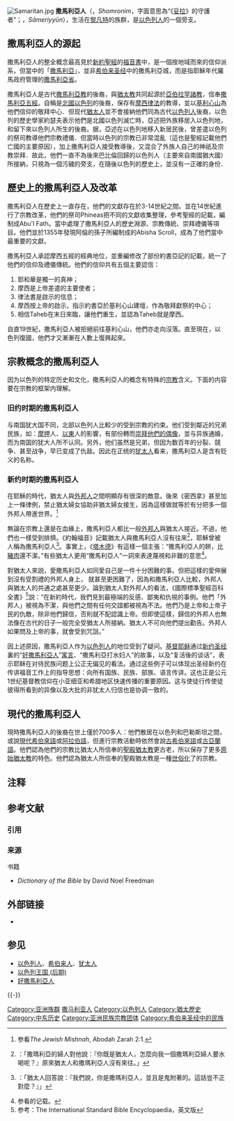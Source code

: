 {{copyedit|time=2010-02-25T11:42:48+00:00}}
{{基督宗教術語翻譯說明|新教}}
{{Infobox Ethnic group
|group = 撒馬利亞人<br />{{lang-he|שומרונים}}，Shomronim<br />{{lang-ar|السامريون}}，Sāmeriyyūn
|image = Samaritans marking Sukkot on Mount Gerizim, West Bank - 20051017.jpg
|population = 700多人
|region1 = {{flag|Israel}}
|pop1 = 700多人
|languages = 說[[現代希伯來語|現代希伯來語]]或[[阿拉伯語|阿拉伯語]]，但進行宗教活動時依然會說古[[希伯來語|希伯來語]]或古[[亞蘭語|亞蘭語]]。
|religions = [[撒馬利亞教|撒馬利亞教]]
|related = [[猶太人|猶太人]]、[[巴勒斯坦人|巴勒斯坦人]]
}}
[[Image:Samaritan.jpg|thumb]]
'''撒馬利亞人'''（{{lang-he|שומרונים}}，''Shomronim''，字面意思為“《[[妥拉|妥拉]]》的守護者”；{{lang-ar|السامريون}}，''Sāmeriyyūn''），生活在[[黎凡特|黎凡特]]的族群，是[[以色列人|以色列人]]的一個旁支。

== 撒馬利亞人的源起 ==
撒馬利亞人的整全概念最高見於[[新約聖經|新約聖經]]的[[福音書|福音書]]中，是一個按地域而來的信仰派系，但當中的「[[撒馬利亞|撒馬利亞]]」，並非[[希伯来圣经|希伯来圣经]]中的撒馬利亞城，而是指耶穌年代羅馬政府管理的[[撒馬利亞省|撒馬利亞省]]。

撒馬利亞人是古代[[撒馬利亞教|撒馬利亞教]]的後裔，與[[猶太教|猶太教]]共同起源於[[亞伯拉罕諸教|亞伯拉罕諸教]]，信奉[[撒馬利亞五經|撒馬利亞五經]]。自稱是[[北國以色列|北國以色列]]的後裔，保存有[[摩西律法|摩西律法]]的教導，並以[[基利心山|基利心山]]為他們信仰的敬拜中心．但现代[[猶太人|猶太人]]並不會接納他們同為古代[[以色列人|以色列人]]後裔，以色列的歷史學家約瑟夫表示他們是北國以色列滅亡時，亞述把外族移居入以色列地，和留下來以色列人所生的後裔。据{{Bible|列王纪下|17|24-41}}，亞述在以色列地移入新居民後，曾差遣以色列的祭司教導他們宗教禮儀．但當時以色列的宗教已非常混亂（這也是聖經記載他們亡國的主要原因），加上撒馬利亞人接受教導後，又混合了外族人自己的神祇及宗教崇拜．故此，他們一直不為後來巴比倫回歸的以色列人（主要來自南國猶大國）所接納，只視為一個污穢的旁支，在隨後以色列的歷史上，並沒有一正確的身份．

== 歷史上的撒馬利亞人及改革 ==
撒馬利亞人在歷史上一直存在，他們的文獻存在於3-14世紀之間。並在14世紀進行了宗教改革，他們的祭司Phineas把不同的文獻收集整理，參考聖經的記載，編制成Abu'l Fath。當中處理了撒馬利亞人的歷史淵源、宗教傳統、崇拜禮儀等項目。他們並於1355年發現阿倫的孫子所編制成的Abisha Scroll，成為了他們當中最重要的文獻。

撒馬利亞人承認摩西五經的經典地位，並重編修改了部份約書亞記的記載，統一了他們的信仰及禮儀傳統。他們的信仰共有五個主要認信：
# 耶和華是獨一的真神；
# 摩西是上帝差遣的主要使者；
# 律法書是啟示的信息；
# 摩西按上帝的啟示，指示約書亞於基利心山建壇，作為敬拜獻祭的中心；
# 相信Taheb在末日來臨，讓他們重生，並認為Taheb就是摩西。

自直19世紀，撒馬利亞人被拒絕前往基利心山，他們亦走向沒落。直至現在，以色列復國，他們才又漸漸在人數上復興起來。

== 宗教概念的撒馬利亞人 ==
因为以色列的特定历史和文化，撒馬利亞人的概念有特殊的[[宗教|宗教]]含义。下面的内容要在宗教的框架内理解。

=== 旧约时期的撒馬利亞人 ===
与南国犹大国不同，北部以色列人比較少的受到宗教的约束。他们受到鄰近的兄弟民族，如：[[摩押|摩押]]人、[[以東|以東]]人的影響，有部份轉而[[偶像崇拜|崇拜他們的偶像]]，並与异族通婚，而为南国的犹大人所不认同。另外，他们虽然是兄弟，但因为数百年的分裂、競争、甚至战争，早已变成了仇敌。因此在正统的[[犹太人|犹太人]]看来，撒馬利亞人是含有贬义的名称。

=== 新约时期的撒馬利亞人 ===
在耶穌的時代，猶太人與[[外邦人|外邦人]]之間明顯存有很深的敵意。後來《密西拿》甚至加上一條律例，禁止猶太婦女協助非猶太婦女接生，因為這樣做就等於有分把多一個外邦人帶進世界。<ref>参看''The Jewish Mishnah'', Abodah Zarah 2:1.</ref>

無論在宗教上還是在血緣上，撒馬利亞人都比一般[[外邦人|外邦人]]與猶太人接近。不過，他們也一樣受到排擠。《約翰福音》記載猶太人與撒馬利亞人沒有往來<ref>{{Bible|約翰福音|4|9}}：「撒瑪利亞的婦人對他說：『你既是猶太人，怎麼向我一個撒瑪利亞婦人要水喝呢？』原來猶太人和撒瑪利亞人沒有來往。」</ref>，耶穌曾被人稱為撒馬利亞人<ref>{{Bible|約翰福音|8|48}}：「猶太人回答說：『我們說，你是撒瑪利亞人，並且是鬼附著的。這話豈不正對麼？』」</ref>。事實上，《[[塔木德|塔木德]]》{{NoteTag|《[[塔木德|塔木德]]》编写的目的是用来阐述《[[密西拿|密西拿]]》这本犹太人的生活准则与希伯来语的旧约圣经的关系。它主要由公元3世纪左右的[[拉比|拉比]]学者完成。《密西拿》内容主要来自哲人和犹太拉比的个人见解、传统、哲学、传说等等，因此为了建立这些拉比和哲人的权威地位，特定通过塔木德对他们的著作进行逐文阐述，并引用《[[希伯来圣经|希伯来圣经]]》作为依据。《塔木德》分为《[[巴勒斯坦塔木德|巴勒斯坦塔木德]]》和《[[巴比伦塔木德|巴比伦塔木德]]》两部。}}有這樣一個主張：“撒馬利亞人的餅，比[[豬肉|豬肉]]還不潔。”有些猶太人更用“撒馬利亞人”一詞來表達蔑視和非難的意思<ref>参看{{Bible|约翰福音|8|48}}的记载。</ref>。

對猶太人來説，愛撒馬利亞人如同愛自己是一件十分困難的事。但把這樣的愛伸展到沒有受割禮的外邦人身上， 就甚至更困難了，因為和撒馬利亞人比較，外邦人與猶太人的共通之處甚至更少。論到猶太人對外邦人的看法，《國際標準聖經百科全書》<ref>参考：The International Standard Bible Encyclopaedia，英文版</ref>説：“在新約時代，我們見到最極端的反感、鄙夷和仇視的事例。他們「外邦人」被視為不潔，與他們之間有任何交誼都被視為不法。他們乃是上帝和上帝子民的仇敵，除非他們歸信，否則就不配認識上帝。但即使這樣，歸信的外邦人也無法像在古代的日子一般完全受猶太人所接納。猶太人不可向他們提出勸告。外邦人如果問及上帝的事，就會受到咒詛。”

因上述原因，撒馬利亞人作为[[以色列人|以色列人]]的地位受到了疑问。[[基督|基督]][[耶稣|耶稣]]通过[[新约圣经|新约圣经]]裏的“[[好撒馬利亞人|好撒馬利亞人]]”[[寓言|寓言]]、“撒馬利亞打水妇人”的故事，以及“复活後的谈话”，表示耶稣在对待民族问题上公正无偏见的看法。通过这些例子可以体现出圣经新约在传讲福音工作上的指导思想：向所有国族、民族、部族、语言传讲。这也正是公元1世纪基督教信仰在小亚细亚和希腊地区快速传播的重要原因。这与使徒行传使徒彼得所看到的异像以及大批的非犹太人归信也是协调一致的。

== 現代的撒馬利亞人 ==
現時撒馬利亞人的後裔在世上僅於700多人：他們散居在以色列和巴勒斯坦之間，或說[[現代希伯來語|現代希伯來語]]或[[阿拉伯語|阿拉伯語]]，但進行宗教活動時依然會說[[古希伯來語|古希伯來語]]或[[古亞蘭語|古亞蘭語]]。他們認為他們的宗教比猶太人所信奉的[[聖殿猶太教|聖殿猶太教]]更古老，所以保存了更多[[原始猶太教|原始猶太教]]的特色。他們認為猶太人所信奉的聖殿猶太教是一種[[世俗化|世俗化]]了的宗教。

== 注释 ==
{{NoteFoot}}

== 参考文献 ==
=== 引用 ===
{{Reflist}}

=== 来源 ===
{{refbegin}}
; 书籍
* ''Dictionary of the Bible'' by David Noel Freedman
{{refend}}

== 外部链接 ==
* {{Commons category-inline|Samaritans}}

== 参见 ==
{{Portal|以色列|犹太教|民族}}
* [[以色列人|以色列人]]、[[希伯来人|希伯来人]]、[[犹太人|犹太人]]
* [[以色列王国_(后期)|以色列王国 (后期)]]
* [[好撒馬利亞人|好撒馬利亞人]]

{{-}}
{{犹太人和犹太教}}


[[Category:亚洲族群|Category:亚洲族群]]
[[Category:撒马利亚人|]]
[[Category:以色列人|Category:以色列人]]
[[Category:猶太歷史|Category:猶太歷史]]
[[Category:中东历史|Category:中东历史]]
[[Category:亚洲民族宗教团体|Category:亚洲民族宗教团体]]
[[Category:希伯来圣经中的民族|Category:希伯来圣经中的民族]]
